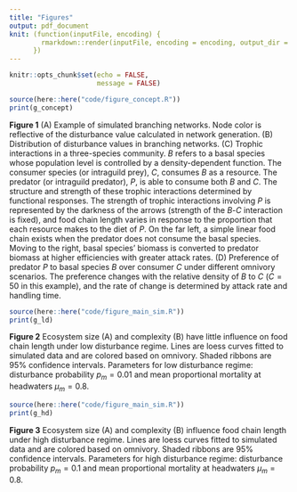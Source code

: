 ```yaml
---
title: "Figures"
output: pdf_document
knit: (function(inputFile, encoding) {
        rmarkdown::render(inputFile, encoding = encoding, output_dir = "document_output")
      })
---
```


```r
knitr::opts_chunk$set(echo = FALSE,
                      message = FALSE)
```

```r
source(here::here("code/figure_concept.R"))
print(g_concept)
```

**Figure 1** (A) Example of simulated branching networks. Node color is reflective of the disturbance value calculated in network generation. (B) Distribution of disturbance values in branching networks. (C) Trophic interactions in a three-species community. $B$ refers to a basal species whose population level is controlled by a density-dependent function. The consumer species (or intraguild prey), $C$, consumes $B$ as a resource. The predator (or intraguild predator), $P$, is able to consume both $B$ and $C$. The structure and strength of these trophic interactions determined by functional responses. The strength of trophic interactions involving $P$ is represented by the darkness of the arrows (strength of the $B$-$C$ interaction is fixed), and food chain length varies in response to the proportion that each resource makes to the diet of $P$. On the far left, a simple linear food chain exists when the predator does not consume the basal species. Moving to the right, basal species' biomass is converted to predator biomass at higher efficiencies with greater attack rates. (D) Preference of predator $P$ to basal species $B$ over consumer $C$ under different omnivory scenarios. The preference changes with the relative density of $B$ to $C$ ($C=50$ in this example), and the rate of change is determined by attack rate and handling time.

\pagebreak

```r
source(here::here("code/figure_main_sim.R"))
print(g_ld)
```

**Figure 2** Ecosystem size (A) and complexity (B) have little influence on food chain length under low disturbance regime. Lines are loess curves fitted to simulated data and are colored based on omnivory. Shaded ribbons are 95% confidence intervals. Parameters for low disturbance regime: disturbance probability $p_m = 0.01$ and mean proportional mortality at headwaters $\mu_{m}=0.8$.

\pagebreak

```r
source(here::here("code/figure_main_sim.R"))
print(g_hd)
```

**Figure 3** Ecosystem size (A) and complexity (B) influence food chain length under high disturbance regime. Lines are loess curves fitted to simulated data and are colored based on omnivory. Shaded ribbons are 95% confidence intervals. Parameters for high disturbance regime: disturbance probability $p_{m} = 0.1$ and mean proportional mortality at headwaters $\mu_{m}=0.8$.
